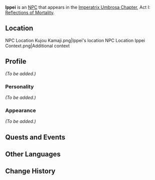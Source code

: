 {{Meta
|missing_NPC_profile  = yes
}}
{{Character Infobox
|type             = Quest NPC
|image            = NPC Ippei.png
|realname         = 
|region           = Inazuma
|affiliation      = Tenryou Commission
|title            = 
|voiceEN          = 
|voiceCN          = 
|voiceJP          = 
}}
'''Ippei''' {{Lang|ja=一平}} is an [[NPC]] that appears in the [[Imperatrix Umbrosa Chapter]], Act I: [[Reflections of Mortality]].

==Location==
<gallery hideaddbutton="true" captionalign="center">
NPC Location Kujou Kamaji.png|Ippei's location
NPC Location Ippei Context.png|Additional context
</gallery>

==Profile==
''(To be added.)''

===Personality===
''(To be added.)''

===Appearance===
''(To be added.)''

==Quests and Events==
{{Quest Appearances}}

==Other Languages==
{{Other Languages
|default_hidden = 1
|en      = Ippei
|zhs     = 一平
|zhs_rm  = Yīpíng
|zht     = 一平
|zht_rm  = Yīpíng
|ja      = 一平
|ja_rm   = Ippei
|ko      = 잇페이
|ko_rm   = Itpei
|es      = Ippei
|fr      = Ippei
|ru      = Иппэй
|th      = Ippei
|vi      = Ippei
|de      = Ippei
|id      = Ippei
|pt      = Ippei
}}

==Change History==
{{Change History|2.1}}
